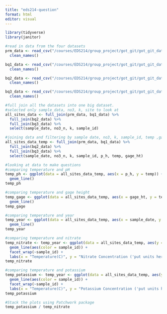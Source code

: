 ```yaml
---
title: "eds214-question"
format: html
editor: visual
---
```


```r
library(tidyverse)
library(janitor)
```

```r
#read in data from the four datasets
prm_data <- read_csv("/courses/EDS214/group_project/got_git/got_git_data/RioMameyesPuenteRoto.csv") %>% 
  clean_names()

bq1_data <- read_csv("/courses/EDS214/group_project/got_git/got_git_data/QuebradaCuenca1-Bisley.csv") %>% 
  clean_names()

bq2_data <- read_csv("/courses/EDS214/group_project/got_git/got_git_data/QuebradaCuenca2-Bisley.csv") %>% 
  clean_names()

bq3_data <- read_csv("/courses/EDS214/group_project/got_git/got_git_data/QuebradaCuenca3-Bisley.csv") %>% 
  clean_names()

```

```r
#full join all the datasets into one big dataset.
#selected only sample_data, no3, k, site to look at
all_sites_data <- full_join(prm_data, bq1_data) %>% 
  full_join(bq2_data) %>% 
  full_join(bq3_data) %>% 
  select(sample_date, no3_n, k, sample_id)

```

```r
#joining data and filtering by sample date, no3, k, sample_id, temp ,gage_ht
all_sites_data_temp <- full_join(prm_data, bq1_data) %>% 
  full_join(bq2_data) %>% 
  full_join(bq3_data) %>% 
  select(sample_date, no3_n, k, sample_id, p_h, temp, gage_ht)

#looking at data to make questions
#comparing temperature and pH
temp_ph <- ggplot(data = all_sites_data_temp, aes(x = p_h, y = temp)) + 
  geom_line()
temp_ph

#comparing temperature and gage height
temp_gage <- ggplot(data = all_sites_data_temp, aes(x = gage_ht, y = temp)) + 
  geom_line()
temp_gage

#comparing temperature and year
temp_year <- ggplot(data = all_sites_data_temp, aes(x = sample_date, y = temp)) + 
  geom_line()
temp_year

#comparing temperature and nitrate
temp_nitrate <- temp_year <- ggplot(data = all_sites_data_temp, aes(y = no3_n, x = temp)) + 
  geom_line(aes(color = sample_id)) + 
  facet_wrap(~sample_id) + 
  labs(x = "Temperature(C)", y = "Nitrate Concentration ('put units here')")
temp_nitrate

#comparing temperature and potassium
temp_potassium <- temp_year <- ggplot(data = all_sites_data_temp, aes(y = k, x = temp)) + 
  geom_line(aes(color = sample_id)) + 
  facet_wrap(~sample_id) + 
  labs(x = "Temperature(C)", y = "Potassium Concentration ('put units here')")
temp_potassium

#Stack the plots using Patchwork package
temp_potassium / temp_nitrate
```
